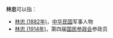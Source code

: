 '''林忠'''可以指：
* [[林忠_(1882年)|林忠 (1882年)]]，[[中华民国|中华民国]]军事人物
* [[林忠_(1914年)|林忠 (1914年)]]，第四届[[国民参政会|国民参政会]]参政员

{{disambig}}